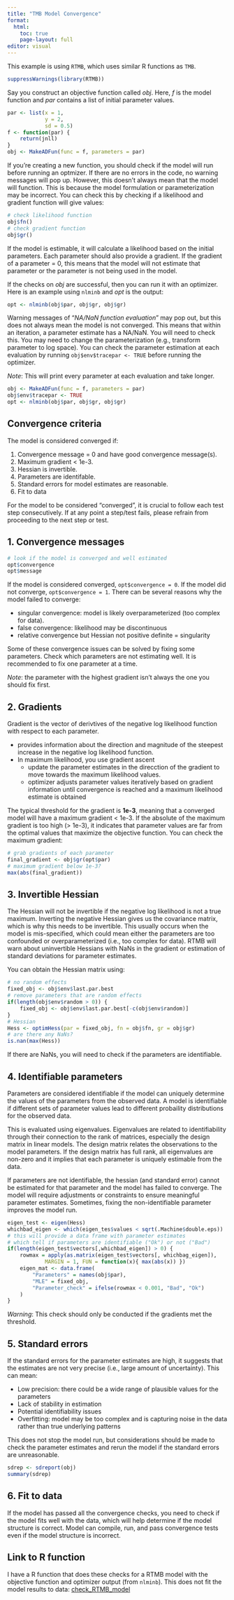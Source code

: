 ```yaml
---
title: "TMB Model Convergence"
format:
  html:
    toc: true
    page-layout: full
editor: visual
---
```


This example is using `RTMB`, which uses similar R functions as `TMB`.

```r
suppressWarnings(library(RTMB))
```

Say you construct an objective function called *obj*. Here, *f* is the model function and *par* contains a list of initial parameter values.

```r
par <- list(x = 1,
            y = 2,
            sd = 0.5)
f <- function(par) {
    return(jnll)
}
obj <- MakeADFun(func = f, parameters = par)
```

If you're creating a new function, you should check if the model will run before running an optmizer. If there are no errors in the code, no warning messages will pop up. However, this doesn't always mean that the model will function. This is because the model formulation or parameterization may be incorrect. You can check this by checking if a likelihood and gradient function will give values:

```r
# check likelihood function
obj$fn()
# check gradient function
obj$gr()
```

If the model is estimable, it will calculate a likelihood based on the initial parameters. Each parameter should also provide a gradient. If the gradient of a parameter = 0, this means that the model will not estimate that parameter or the parameter is not being used in the model. 

If the checks on *obj* are successful, then you can run it with an optimizer. Here is an example using `nlminb` and *opt* is the output:

```r
opt <- nlminb(obj$par, obj$gr, obj$gr)
```

Warning messages of "*NA/NaN function evaluation*" may pop out, but this does not always mean the model is not converged. This means that within an iteration, a parameter estimate has a NA/NaN. You will need to check this. You may need to change the parameterization (e.g., transform parameter to log space). You can check the parameter estimation at each evaluation by running `obj$env$tracepar <- TRUE` before running the optimizer. 

*Note*: This will print every parameter at each evaluation and take longer.

```r
obj <- MakeADFun(func = f, parameters = par)
obj$env$tracepar <- TRUE
opt <- nlminb(obj$par, obj$gr, obj$gr)
```

## Convergence criteria

The model is considered converged if:

1.  Convergence message = 0 and have good convergence message(s).
2.  Maximum gradient \< 1e-3.
3.  Hessian is invertible.
4.  Parameters are identifable.
5.  Standard errors for model estimates are reasonable.
6.  Fit to data

For the model to be considered "converged", it is crucial to follow each test step consecutively. If at any point a step/test fails, please refrain from proceeding to the next step or test.

## 1. Convergence messages
```r
# look if the model is converged and well estimated
opt$convergence
opt$message
```

If the model is considered converged, `opt$convergence = 0`. If the model did not converge, `opt$convergence = 1`. There can be several reasons why the model failed to converge:

-   singular convergence: model is likely overparameterized (too complex for data).
-   false convergence: likelihood may be discontinuous
-   relative convergence but Hessian not positive definite = singularity

Some of these convergence issues can be solved by fixing some parameters. Check which parameters are not estimating well. It is recommended to fix one parameter at a time.

*Note*: the parameter with the highest gradient isn't always the one you should fix first.

## 2. Gradients

Gradient is the vector of derivtives of the negative log likelihood function with respect to each parameter. 

- provides information about the direction and magnitude of the steepest increase in the negative log likelihood function. 
- In maximum likelihood, you use gradient ascent
    - update the parameter estimates in the direcction of the gradient to move towards the maximum likelihood values.
    - optimizer adjusts parameter values iteratively based on gradient information until convergence is reached and a maximum likelihood estimate is obtained

The typical threshold for the gradient is **1e-3**, meaning that a converged model will have a maximum gradient < 1e-3. If the absolute of the maximum gradient is too high (\> 1e-3), it indicates that parameter values are far from the optimal values that maximize the objective function. You can check the maximum gradient:

```r
# grab gradients of each parameter
final_gradient <- obj$gr(opt$par)
# maximum gradient below 1e-3?
max(abs(final_gradient))
```

## 3. Invertible Hessian

The Hessian will not be invertible if the negative log likelihood is not a true maximum. Inverting the negative Hessian gives us the covariance matrix, which is why this needs to be invertible. This usually occurs when the model is mis-specified, which could mean either the parameters are too confounded or overparameterized (i.e., too complex for data). RTMB will warn about uninvertible Hessians with NaNs in the gradient or estimation of standard deviations for parameter estimates. 

You can obtain the Hessian matrix using:

```r
# no random effects
fixed_obj <- obj$env$last.par.best
# remove parameters that are random effects
if(length(obj$env$random > 0)) {
    fixed_obj <- obj$env$last.par.best[-c(obj$env$random)]
}
# Hessian
Hess <- optimHess(par = fixed_obj, fn = obj$fn, gr = obj$gr)
# are there any NaNs?
is.nan(max(Hess))
```

If there are NaNs, you will need to check if the parameters are identifiable.

## 4. Identifiable parameters

Parameters are considered identifiable if the model can uniquely determine the values of the parameters from the observed data. A model is identifiable if different sets of parameter values lead to different probaility distributions for the observed data. 

This is evaluated using eigenvalues. Eigenvalues are related to identifiability through their connection to the rank of matrices, especially the design matrix in linear models. The design matrix relates the observations to the model parameters. If the design matrix has full rank, all eigenvalues are non-zero and it implies that each parameter is uniquely estimable from the data. 

If parameters are not identifiable, the hessian (and standard error) cannot be estimated for that parameter and the model has failed to converge. The model will require adjustments or constraints to ensure meaningful parameter estimates. Sometimes, fixing the non-identifiable parameter improves the model run. 

```r
eigen_test <- eigen(Hess)
whichbad_eigen <- which(eigen_tes$values < sqrt(.Machine$double.eps))
# this will provide a data frame with parameter estimates
# which tell if parameters are identifiable ("Ok") or not ("Bad")
if(length(eigen_test$vectors[,whichbad_eigen]) > 0) {
    rowmax = apply(as.matrix(eigen_test$vectors[, whichbag_eigen]),
            MARGIN = 1, FUN = function(x){ max(abs(x)) })
    eigen_mat <- data.frame(
        "Parameters" = names(obj$par),
        "MLE" = fixed_obj,
        "Parameter_check" = ifelse(rowmax < 0.001, "Bad", "Ok")
    )
}
```

*Warning*: This check should only be conducted if the gradients met the threshold. 

## 5. Standard errors

If the standard errors for the parameter estimates are high, it suggests that the estimates are not very precise (i.e., large amount of uncertainty). This can mean:

- Low precision: there could be a wide range of plausible values for the parameters
- Lack of stability in estimation
- Potential identifiability issues
- Overfitting: model may be too complex and is capturing noise in the data rather than true underlying patterns

This does not stop the model run, but considerations should be made to check the parameter estimates and rerun the model if the standard errors are unreasonable.

```r
sdrep <- sdreport(obj)
summary(sdrep)
```

## 6. Fit to data

If the model has passed all the convergence checks, you need to check if the model fits well with the data, which will help determine if the model structure is correct. Model can compile, run, and pass convergence tests even if the model structure is incorrect.

## Link to R function

I have a R function that does these checks for a RTMB model with the objective function and optimizer output (from `nlminb`). This does not fit the model results to data: [check_RTMB_model](https://github.com/lidach/addtools/blob/main/R/check_RTMB_model.r)